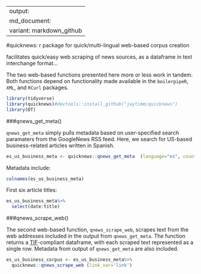 
---
output:
  md_document:
    variant: markdown_github
---

#quicknews: r package for quick/multi-lingual web-based corpus creation

facilitates quick/easy web scraping of news sources, as a dataframe in text interchange format...

The two web-based functions presented here more or less work in tandem. Both functions depend on functionality made available in the `boilerpipeR`, `XML`, and `RCurl` packages. 

```r
library(tidyverse)
library(quicknews)#devtools::install_github("jaytimm/quicknews")
library(DT)
```


###qnews_get_meta()

`qnews_get_meta` simply pulls metadata based on user-specified search paramaters from the GoogleNews RSS feed.  Here, we search for US-based business-related articles written in Spanish.

```r
es_us_business_meta <- quicknews::qnews_get_meta  (language="es", country="us", type="topic", search='business')
```

Metadata include:
```r
colnames(es_us_business_meta)
```

First six article titles:
```r
es_us_business_meta%>%
  select(date:title)
```


###qnews_scrape_web()

The second web-based function, `qnews_scrape_web`, scrapes text from the web addresses included in the output from `qnews_get_meta`.  The function returns a [TIF](https://github.com/ropensci/tif#text-interchange-formats)-compliant dataframe, with each scraped text represented as a single row.  Metadata from output of `qnews_get_meta` are also included.

```r
es_us_business_corpus <- es_us_business_meta%>% 
  quicknews::qnews_scrape_web (link_var='link')
```


